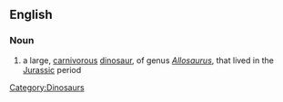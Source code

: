 ==English==

===Noun===
{{wikipedia}}
{{en-noun|allosauruses}}
# a large, [[carnivorous]] [[dinosaur]], of genus ''[[Allosaurus]]'', that lived in the [[Jurassic]] period
[[Category:Dinosaurs]]